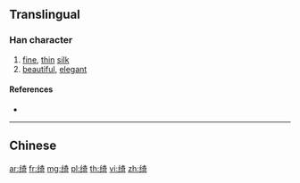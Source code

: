 {{character info/new}}
{{also|綺}}
==Translingual==

===Han character===
{{Han char|rn=120|rad=纟|as=08|sn=11|four=|canj=VMKMR|ids=⿰纟奇}}

# [[fine]], [[thin]] [[silk]]
# [[beautiful]], [[elegant]]

====References====
* {{Han ref|kx=0944.251|hdz=53411.040|uh=7EEE|ud=32494}}

----

==Chinese==
{{zh-see|綺}}

[[ar:绮]]
[[fr:绮]]
[[mg:绮]]
[[pl:绮]]
[[th:绮]]
[[vi:绮]]
[[zh:绮]]